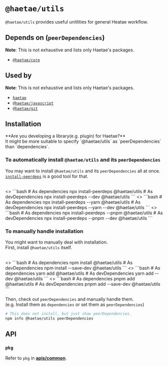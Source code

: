 
# `@haetae/utils`

`@haetae/utils` provides useful unitlities for general Heatae workflow.

## Depends on (`peerDependencies`)

**Note**: This is not exhaustive and lists only Haetae's packages.

- [`@haetae/core`](./haetae-core)

## Used by

**Note**: This is not exhaustive and lists only Haetae's packages.

- [`haetae`](./haetae)
- [`@haetae/javascript`](./haetae-javascript)
- [`@haetae/git`](./haetae-git)

## Installation

<Callout>
  **Are you developing a library(e.g. plugin) for Haetae?** <br />
  It might be more suitable to specify `@haetae/utils` as `peerDependencies` than `dependencies`.
</Callout>

### To automatically install `@haetae/utils` and its `peerDependencies`

You may want to install `@haetae/utils` and its `peerDependencies` all at once. <br/>
[`install-peerdeps`](https://www.npmjs.com/package/install-peerdeps) is a good tool for that.

<br/>

<PkgManagerTabs>
  <>
    ```bash
    # As dependencies
    npx install-peerdeps @haetae/utils
    # As devDependencies
    npx install-peerdeps --dev @haetae/utils
    ```
  </>
  <>
    ```bash
    # As dependencies
    npx install-peerdeps --yarn @haetae/utils
    # As devDependencies
    npx install-peerdeps --yarn --dev @haetae/utils
    ```
  </>
  <>
    ```bash
    # As dependencies
    npx install-peerdeps --pnpm @haetae/utils
    # As devDependencies
    npx install-peerdeps --pnpm --dev @haetae/utils
    ```
  </>
</PkgManagerTabs>

### To manually handle installation

You might want to manually deal with installation.<br/>
First, install `@haetae/utils` itself.

<br/>

<PkgManagerTabs>
  <>
    ```bash
    # As dependencies
    npm install @haetae/utils
    # As devDependencies
    npm install --save-dev @haetae/utils
    ```
  </>
  <>
    ```bash
    # As dependencies
    yarn add @haetae/utils
    # As devDependencies
    yarn add --dev @haetae/utils
    ```
  </>
  <>
    ```bash
    # As dependencies
    pnpm add @haetae/utils
    # As devDependencies
    pnpm add --save-dev @haetae/utils
    ```
  </>
</PkgManagerTabs>

Then, check out `peerDependencies` and manually handle them.<br/>
(e.g. Install them as `dependencies` or set them as `peerDependencies`)

```bash
# This does not install, but just show peerDependencies.
npm info @haetae/utils peerDependencies
```

## API

### `pkg`

Refer to `pkg` in [**apis/common**](./common).
